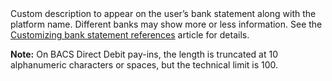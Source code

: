   
<ParamField body="StatementDescriptor" type="string">  
<MaxLengthSDD100BACS10CharactersOnlyAlphanumericAndSpaces />     
Custom description to appear on the user’s bank statement along with the platform name. Different banks may show more or less information. See the <a href="/bank-statements">Customizing bank statement references</a> article for details.

**Note:** On BACS Direct Debit pay-ins, the length is truncated at 10 alphanumeric characters or spaces, but the technical limit is 100.
</ParamField>